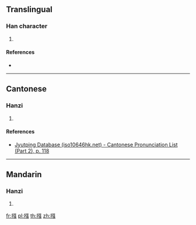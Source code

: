{{character info/new}}
==Translingual==

===Han character===
{{Han char|rn=64|rad=手|as=11|sn=14|four=|canj=QNII,QNRI,XQNRI|ids=⿰扌强}}

# {{defn|Han|sort=手11}}

====References====
* {{Han ref|kx=0453.020|dkj=12653|hdz=31950.100|uh=647E|ud=25726}}

----

==Cantonese==

===Hanzi===
{{yue-hanzi|jyut=[[koeng6]]|y=keung6}}

# {{defn|lang=yue|sort=手11}}

====References====
* [http://www.iso10646hk.net/jp/document/download.jsp Jyutping Database (iso10646hk.net) - Cantonese Pronunciation List (Part 2), p. 118]

----

==Mandarin==

===Hanzi===
{{cmn-hanzi|pin=[[jiàng]] ([[jiang4]]), [[liāo]] ([[liao1]]), [[liáo]] ([[liao2]]), [[liào]] ([[liao4]])|wg=chiang<sup>4</sup>, liao<sup>1</sup>, liao<sup>2</sup>, liao<sup>4</sup>}}

# {{defn|lang=cmn|sort=手11}}

[[fr:摾]]
[[pl:摾]]
[[th:摾]]
[[zh:摾]]